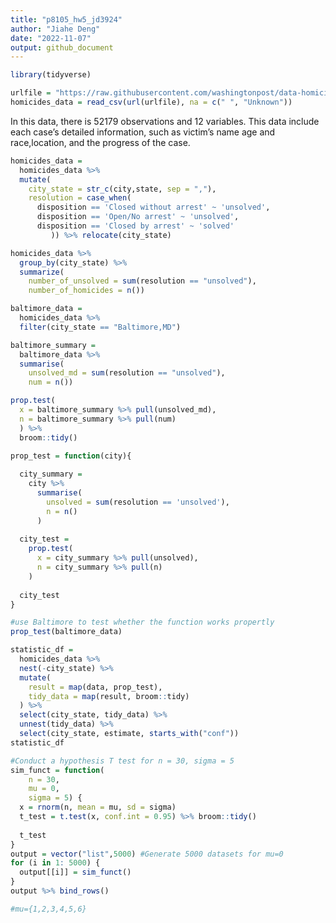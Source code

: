 ```yaml
---
title: "p8105_hw5_jd3924"
author: "Jiahe Deng"
date: "2022-11-07"
output: github_document
---
```


```r
library(tidyverse)
```

```r
urlfile = "https://raw.githubusercontent.com/washingtonpost/data-homicides/master/homicide-data.csv"
homicides_data = read_csv(url(urlfile), na = c(" ", "Unknown"))
```
In this data, there is 52179 observations and 12 variables.
This data include each case's detailed information, such as victim's name age and race,location, and the progress of the case.
```r
homicides_data = 
  homicides_data %>%
  mutate(
    city_state = str_c(city,state, sep = ","),
    resolution = case_when(
      disposition == 'Closed without arrest' ~ 'unsolved',
      disposition == 'Open/No arrest' ~ 'unsolved',
      disposition == 'Closed by arrest' ~ 'solved'
         )) %>% relocate(city_state)
```
```r
homicides_data %>%
  group_by(city_state) %>%
  summarize(
    number_of_unsolved = sum(resolution == "unsolved"),
    number_of_homicides = n())
```
```r
baltimore_data = 
  homicides_data %>%
  filter(city_state == "Baltimore,MD")

baltimore_summary = 
  baltimore_data %>%
  summarise(
    unsolved_md = sum(resolution == "unsolved"),
    num = n())

prop.test(
  x = baltimore_summary %>% pull(unsolved_md),
  n = baltimore_summary %>% pull(num)
  ) %>%
  broom::tidy()
```
```r
prop_test = function(city){
  
  city_summary = 
    city %>% 
      summarise(
        unsolved = sum(resolution == 'unsolved'),
        n = n()
      )
  
  city_test = 
    prop.test(
      x = city_summary %>% pull(unsolved),
      n = city_summary %>% pull(n)
    )
  
  city_test
}
```
```r
#use Baltimore to test whether the function works propertly
prop_test(baltimore_data)
```

```r
statistic_df =
  homicides_data %>%
  nest(-city_state) %>%
  mutate(
    result = map(data, prop_test),
    tidy_data = map(result, broom::tidy)
  ) %>%
  select(city_state, tidy_data) %>%
  unnest(tidy_data) %>%
  select(city_state, estimate, starts_with("conf"))
statistic_df
```




```r
#Conduct a hypothesis T test for n = 30, sigma = 5
sim_funct = function( 
    n = 30, 
    mu = 0,
    sigma = 5) {
  x = rnorm(n, mean = mu, sd = sigma)
  t_test = t.test(x, conf.int = 0.95) %>% broom::tidy()
  
  t_test
}
output = vector("list",5000) #Generate 5000 datasets for mu=0
for (i in 1: 5000) {
  output[[i]] = sim_funct()
}
output %>% bind_rows()
```

```r
#mu={1,2,3,4,5,6}
```

